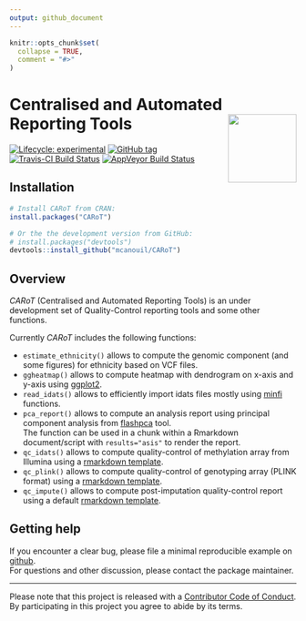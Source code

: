 ```yaml
---
output: github_document
---
```


<!-- README.md is generated from README.Rmd. Please edit that file -->

```r
knitr::opts_chunk$set(
  collapse = TRUE,
  comment = "#>"
)
```

# Centralised and Automated Reporting Tools <img src="man/figures/carot_hex.png" align="right" width="120" />

<!-- badges: start -->
[![Lifecycle: experimental](https://img.shields.io/badge/lifecycle-experimental-orange.svg)](https://www.tidyverse.org/lifecycle/#experimental)
[![GitHub tag](https://img.shields.io/github/tag/mcanouil/CARoT.svg?label="latest tag")](https://github.com/mcanouil/CARoT)
[![Travis-CI Build Status](https://travis-ci.org/mcanouil/CARoT.svg?branch=master)](https://travis-ci.org/mcanouil/CARoT)
[![AppVeyor Build Status](https://ci.appveyor.com/api/projects/status/github/mcanouil/CARoT?branch=master&svg=true)](https://ci.appveyor.com/project/mcanouil/CARoT)
<!--[![Coverage Status (codecov)](https://codecov.io/gh/mcanouil/CARoT/branch/master/graph/badge.svg)](https://codecov.io/gh/mcanouil/CARoT) -->
<!--[![CRAN_Status_Badge](http://www.r-pkg.org/badges/version-ago/CARoT)](https://cran.r-project.org/package=CARoT) -->
<!--[![cran checks_worst](https://cranchecks.info/badges/worst/CARoT)](https://cran.r-project.org/web/checks/check_results_CARoT.html) -->
<!--[![CRAN_Download_total](http://cranlogs.r-pkg.org/badges/grand-total/CARoT)](https://cran.r-project.org/package=CARoT) -->
<!--[![CII Best Practices](https://bestpractices.coreinfrastructure.org/projects/2719/badge)](https://bestpractices.coreinfrastructure.org/projects/2719) -->
<!--[![cran checks_summary](https://cranchecks.info/badges/summary/CARoT)](https://cran.r-project.org/web/checks/check_results_CARoT.html) -->
<!--[![CRAN_Download_month](http://cranlogs.r-pkg.org/badges/CARoT?color=brightgreen)](https://cran.r-project.org/package=CARoT) -->
<!--[![Coverage Status (coveralls)](https://coveralls.io/repos/github/mcanouil/CARoT/badge.svg?branch=master)](https://coveralls.io/github/mcanouil/CARoT?branch=master) -->
<!-- badges: end -->

## Installation

```r
# Install CARoT from CRAN:
install.packages("CARoT")

# Or the the development version from GitHub:
# install.packages("devtools")
devtools::install_github("mcanouil/CARoT")
```


## Overview 

*CARoT* (Centralised and Automated Reporting Tools) is an under development set of Quality-Control reporting tools and some other functions.

Currently *CARoT* includes the following functions:

* `estimate_ethnicity()` allows to compute the genomic component (and some figures) for ethnicity based on VCF files.
* `ggheatmap()` allows to compute heatmap with dendrogram on x-axis and y-axis using [ggplot2](https://ggplot2.tidyverse.org/).
* `read_idats()` allows to efficiently import idats files mostly using [minfi](https://doi.org/doi:10.18129/B9.bioc.minfi) functions.
* `pca_report()` allows to compute an analysis report using principal component analysis from [flashpca](https://github.com/gabraham/flashpca) tool.  
  The function can be used in a chunk within a Rmarkdown document/script with `results="asis"` to render the report.
* `qc_idats()` allows to compute quality-control of methylation array from Illumina using a [rmarkdown template](inst/rmarkdown/qc_idats.Rmd).
* `qc_plink()` allows to compute quality-control of genotyping array (PLINK format) using a [rmarkdown template](inst/rmarkdown/qc_plink.Rmd).
* `qc_impute()` allows to compute post-imputation quality-control report using a default [rmarkdown template](inst/rmarkdown/qc_impute.Rmd).



## Getting help

If you encounter a clear bug, please file a minimal reproducible example on [github](https://github.com/mcanouil/CARoT/issues).  
For questions and other discussion, please contact the package maintainer.

---
Please note that this project is released with a [Contributor Code of Conduct](.github/CODE_OF_CONDUCT.md).  
By participating in this project you agree to abide by its terms.

